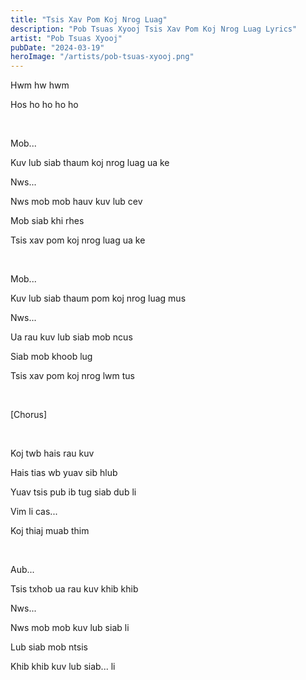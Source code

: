 ```yaml
---
title: "Tsis Xav Pom Koj Nrog Luag"
description: "Pob Tsuas Xyooj Tsis Xav Pom Koj Nrog Luag Lyrics"
artist: "Pob Tsuas Xyooj"
pubDate: "2024-03-19"
heroImage: "/artists/pob-tsuas-xyooj.png"
---
```


Hwm hw hwm

Hos ho ho ho ho

<br />

Mob...

Kuv lub siab thaum koj nrog luag ua ke

Nws...

Nws mob mob hauv kuv lub cev

Mob siab khi rhes

Tsis xav pom koj nrog luag ua ke

<br />

Mob...

Kuv lub siab thaum pom koj nrog luag mus

Nws...

Ua rau kuv lub siab mob ncus

Siab mob khoob lug

Tsis xav pom koj nrog lwm tus

<br />

[Chorus]

<br />

Koj twb hais rau kuv

Hais tias wb yuav sib hlub

Yuav tsis pub ib tug siab dub li

Vim li cas...

Koj thiaj muab thim

<br />

Aub...

Tsis txhob ua rau kuv khib khib

Nws...

Nws mob mob kuv lub siab li

Lub siab mob ntsis

Khib khib kuv lub siab... li
